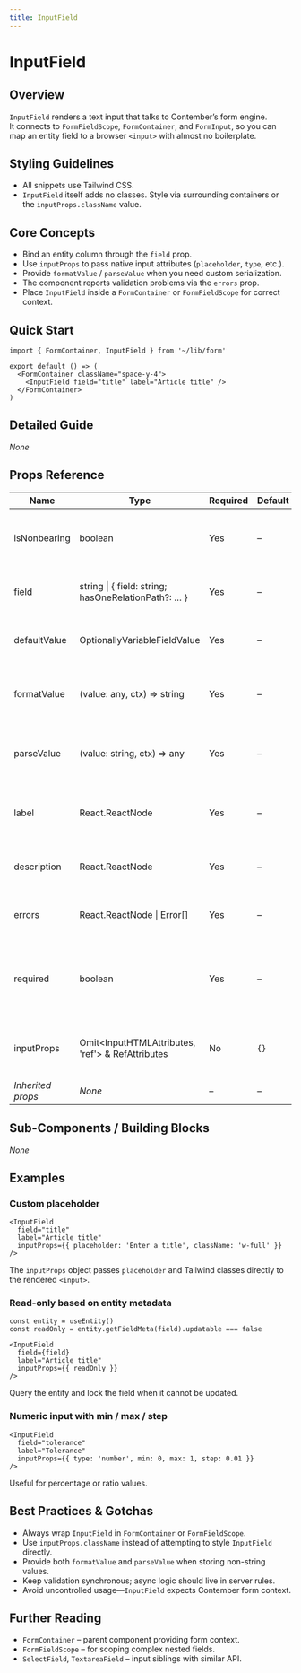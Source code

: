 ```yaml
---
title: InputField
---
```


<!-- Edited by human: false -->
<!-- Examples count: 16 -->
<!-- Source examples: 1 -->
<!-- Playground examples: 5 -->
<!-- External examples: 10 -->
<!-- Import examples: 8 -->

# InputField

## Overview
`InputField` renders a text input that talks to Contember’s form engine.  
It connects to `FormFieldScope`, `FormContainer`, and `FormInput`, so you can map an entity field to a browser `<input>` with almost no boilerplate.

## Styling Guidelines
* All snippets use Tailwind CSS.  
* `InputField` itself adds no classes. Style via surrounding containers or the `inputProps.className` value.

## Core Concepts
* Bind an entity column through the `field` prop.  
* Use `inputProps` to pass native input attributes (`placeholder`, `type`, etc.).  
* Provide `formatValue` / `parseValue` when you need custom serialization.  
* The component reports validation problems via the `errors` prop.  
* Place `InputField` inside a `FormContainer` or `FormFieldScope` for correct context.

## Quick Start
```tsx
import { FormContainer, InputField } from '~/lib/form'

export default () => (
  <FormContainer className="space-y-4">
    <InputField field="title" label="Article title" />
  </FormContainer>
)
```

## Detailed Guide
_None_

## Props Reference
| Name | Type | Required | Default | Description |
| ---- | ---- | -------- | ------- | ----------- |
| isNonbearing | boolean | Yes | – | Mark field as read-only in change sets. |
| field | string &#124; { field: string; hasOneRelationPath?: … } | Yes | – | Entity column or a relation path object. |
| defaultValue | OptionallyVariableFieldValue | Yes | – | Initial value when the entity is new. |
| formatValue | (value: any, ctx) => string | Yes | – | Convert stored value to string for the input. |
| parseValue | (value: string, ctx) => any | Yes | – | Convert input text back to the stored value. |
| label | React.ReactNode | Yes | – | Input caption rendered by `FormInput`. |
| description | React.ReactNode | Yes | – | Help text shown under the input. |
| errors | React.ReactNode &#124; Error[] | Yes | – | Validation messages from Contember. |
| required | boolean | Yes | – | Adds the HTML `required` attribute and triggers validation. |
| inputProps | Omit<InputHTMLAttributes<HTMLInputElement>, 'ref'> & RefAttributes<HTMLInputElement> | No | `{}` | Props forwarded to the native `<input>`. |
| *Inherited props* | _None_ | – | – | – |

## Sub-Components / Building Blocks
_None_

## Examples

### Custom placeholder
```tsx
<InputField
  field="title"
  label="Article title"
  inputProps={{ placeholder: 'Enter a title', className: 'w-full' }}
/>
```
The `inputProps` object passes `placeholder` and Tailwind classes directly to the rendered `<input>`.

### Read-only based on entity metadata
```tsx
const entity = useEntity()
const readOnly = entity.getFieldMeta(field).updatable === false

<InputField
  field={field}
  label="Article title"
  inputProps={{ readOnly }}
/>
```
Query the entity and lock the field when it cannot be updated.

### Numeric input with min / max / step
```tsx
<InputField
  field="tolerance"
  label="Tolerance"
  inputProps={{ type: 'number', min: 0, max: 1, step: 0.01 }}
/>
```
Useful for percentage or ratio values.

## Best Practices & Gotchas
* Always wrap `InputField` in `FormContainer` or `FormFieldScope`.  
* Use `inputProps.className` instead of attempting to style `InputField` directly.  
* Provide both `formatValue` and `parseValue` when storing non-string values.  
* Keep validation synchronous; async logic should live in server rules.  
* Avoid uncontrolled usage—`InputField` expects Contember form context.

## Further Reading
* `FormContainer` – parent component providing form context.  
* `FormFieldScope` – for scoping complex nested fields.  
* `SelectField`, `TextareaField` – input siblings with similar API.

<!-- End of Generated Documentation -->